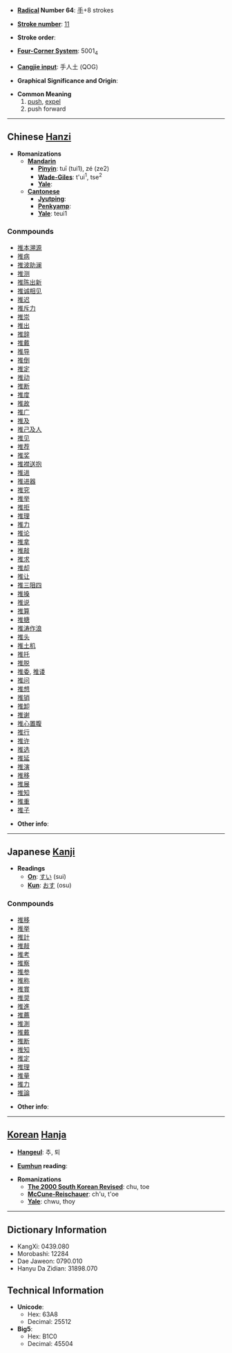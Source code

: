 * '''[[Wiktionary:Chinese radical index| Radical]] Number 64''': [[Wiktionary:Chinese radical index 手|手]]+8 strokes

* '''[[Wiktionary:Chinese total strokes index|Stroke number]]''': [[Wiktionary:Chinese total strokes index 11|11]]

* '''Stroke order''': 

* '''[[Wiktionary:Chinese four corner index|Four-Corner System]]''': 5001<sub>4</sub>

* '''[[Wiktionary:Chinese Cangjie index|Cangjie input]]''': 手人土 (QOG)

* '''Graphical Significance and Origin''': 

* '''Common Meaning'''
*# [[push]], [[expel]]
*# push forward

----

== Chinese [[Hanzi]] ==

* '''Romanizations'''
** '''[[Mandarin]]'''
*** '''[[Pinyin]]''': tuī (tui1), zé (ze2)
*** '''[[Wade-Giles]]''': t'ui<sup>1</sup>, tse<sup>2</sup>
*** '''[[Yale]]''': 
** '''[[Cantonese]]'''
*** '''[[Jyutping]]''':
*** '''[[Penkyamp]]''': 
*** '''[[Yale]]''': teui1

===Conmpounds===
*[[推本溯源]]
*[[推病]]
*[[推波助澜]]
*[[推测]]
*[[推陈出新]]
*[[推诚相见]]
*[[推迟]]
*[[推斥力]]
*[[推崇]]
*[[推出]]
*[[推辞]]
*[[推戴]]
*[[推导]]
*[[推倒]]
*[[推定]]
*[[推动]]
*[[推断]]
*[[推度]]
*[[推故]]
*[[推广]]
*[[推及]]
*[[推己及人]]
*[[推见]]
*[[推荐]]
*[[推奖]]
*[[推襟送抱]]
*[[推进]]
*[[推进器]]
*[[推究]]
*[[推举]]
*[[推拒]]
*[[推理]]
*[[推力]]
*[[推论]]
*[[推拿]]
*[[推敲]]
*[[推求]]
*[[推却]]
*[[推让]]
*[[推三阻四]]
*[[推搡]]
*[[推说]]
*[[推算]]
*[[推搪]]
*[[推涛作浪]]
*[[推头]]
*[[推土机]]
*[[推托]]
*[[推脱]]
*[[推委]], [[推诿]]
*[[推问]]
*[[推想]]
*[[推销]]
*[[推卸]]
*[[推谢]]
*[[推心置腹]]
*[[推行]]
*[[推许]]
*[[推选]]
*[[推延]]
*[[推演]]
*[[推移]]
*[[推展]]
*[[推知]]
*[[推重]]
*[[推子]]

* '''Other info''': 

----

== Japanese [[Kanji]] ==

* '''Readings'''
** '''[[On]]''': [[すい]] (sui)
** '''[[Kun]]''': [[おす]] (osu)

===Conmpounds===
*[[推移]]
*[[推挙]]
*[[推計]]
*[[推敲]]
*[[推考]]
*[[推察]]
*[[推参]]
*[[推称]]
*[[推賞]]
*[[推奨]]
*[[推進]]
*[[推薦]]
*[[推測]]
*[[推戴]]
*[[推断]]
*[[推知]]
*[[推定]]
*[[推理]]
*[[推量]]
*[[推力]]
*[[推論]]

* '''Other info''':  

----

== [[Korean]] [[Hanja]] ==

* '''[[Hangeul]]''': 추, 퇴

* '''[[Eumhun]] reading''': 

* '''Romanizations'''
** '''[[The 2000 South Korean Revised Romanization|The 2000 South Korean Revised]]''': chu, toe
** '''[[McCune-Reischauer]]''': ch'u, t'oe
** '''[[Yale]]''': chwu, thoy

----

== Dictionary Information ==

* KangXi: 0439.080
* Morobashi: 12284
* Dae Jaweon: 0790.010
* Hanyu Da Zidian: 31898.070

== Technical Information ==

* '''Unicode''':
** Hex: 63A8
** Decimal: 25512
* '''Big5''':
** Hex: B1C0
** Decimal: 45504